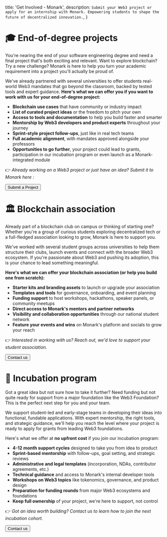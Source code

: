   title: 'Get Involved - Monark',
  description: `Submit your Web3 project or apply for an internship with Monark. Empowering students to shape the future of decentralized innovation.`,
}

# 🎓 End-of-degree projects

You're nearing the end of your software engineering degree and need a final project that's both exciting and relevant. Want to explore blockchain? Try a new challenge? Monark is here to help you turn your academic requirement into a project you'll actually be proud of. 

We've already partnered with several universities to offer students real-world Web3 mandates that go beyond the classroom, backed by tested tools and expert guidance. **Here's what we can offer you if you want to work with us for your end-of-degree project:**

- **Blockchain use cases** that have community or industry impact
- **List of curated project ideas** or the freedom to pitch your own
- **Access to tools and documentation** to help you build faster and smarter
- **Mentorship by Web3 developers and product experts** throughout your journey
- **Sprint-style project follow-ups**, just like in real tech teams
- **Full academic alignment**, with mandates approved alongside your professors
- **Opportunities to go further**, your project could lead to grants, participation in our incubation program or even launch as a Monark-integrated module

👉 _Already working on a Web3 project or just have an idea? Submit it to Monark here :_

<a href="mailto:contact+project@monark.io" target="_blank">
  <button>Submit a Project</button>
</a>

# 🏛 Blockchain association

Already part of a blockchain club on campus or thinking of starting one? Whether you're a group of curious students exploring decentralized tech or a full-fledged association looking to grow, Monark is here to support you. 

We've worked with several student groups across universities to help them structure their clubs, launch events and connect with the broader Web3 ecosystem. If you're passionate about Web3 and pushing its adoption, this is your chance to lead something meaningful.

**Here's what we can offer your blockchain association (or help you build one from scratch):**

- **Starter kits and branding assets** to launch or upgrade your association
- **Templates and tools** for governance, onboarding, and event planning
- **Funding support** to host workshops, hackathons, speaker panels, or community meetups
- **Direct access to Monark's mentors and partner networks**
- **Visibility and collaboration opportunities** through our national student network
- **Feature your events and wins** on Monark's platform and socials to grow your reach

👉 _Interested in working with us? Reach out, we'd love to support your student association._

<a href="mailto:contact+studentassociation@monark.io" target="_blank">
  <button>Contact us</button>
</a>

# 🚀 Incubation program

Got a great idea but not sure how to take it further? Need funding but not quite ready for support from a major foundation like the Web3 Foundation? This is the perfect next step for you and your team.

We support student-led and early-stage teams in developing their ideas into functional, fundable applications. With expert mentorship, the right tools, and strategic guidance, we'll help you reach the level where your project is ready to apply for grants from leading Web3 foundations.

Here's what we offer at **no upfront cost** if you join our incubation program:

- **4-12 month support cycles** designed to take you from idea to product
- **Sprint-based mentorship** with follow-ups, goal setting, and strategic reviews
- **Administrative and legal templates** (incorporation, NDAs, contributor agreements, etc.)
- **Technical guidance** and access to Monark's internal developer tools
- **Workshops on Web3 topics** like tokenomics, governance, and product design
- **Preparation for funding rounds** from major Web3 ecosystems and foundations
- **Keep full ownership** of your project, we're here to support, not control

👉 _Got an idea worth building? Contact us to learn how to join the next incubation cohort._

<a href="mailto:contact+incubation@monark.io" target="_blank">
  <button>Contact us</button>
</a>